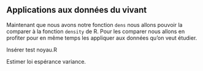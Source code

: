 ## Applications aux données du vivant

Maintenant que nous avons notre fonction `dens` nous allons pouvoir la comparer à la fonction `density` de R. Pour les comparer nous allons en profiter pour en même temps les appliquer aux données qu'on veut étudier.

Insérer test noyau.R


Estimer loi espérance variance.